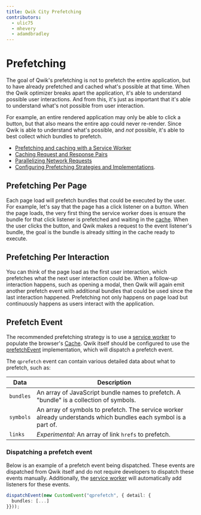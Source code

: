 ```yaml
---
title: Qwik City Prefetching
contributors:
  - ulic75
  - mhevery
  - adamdbradley
---
```


# Prefetching

The goal of Qwik's prefetching is not to prefetch the entire application, but to have already prefetched and cached what's possible at that time. When the Qwik optimizer breaks apart the application, it's able to understand possible user interactions. And from this, it's just as important that it's able to understand what's not possible from user interaction.

For example, an entire rendered application may only be able to click a button, but that also means the entire app could never re-render. Since Qwik is able to understand what's possible, and _not_ possible, it's able to best collect which bundles to prefetch.

- [Prefetching and caching with a Service Worker](../service-worker-prefetching/index.mdx)
- [Caching Request and Response Pairs](../request-response-cache/index.mdx)
- [Parallelizing Network Requests](../parallelizing-network-requests/index.mdx)
- [Configuring Prefetching Strategies and Implementations](../../../docs/advanced/prefetching/index.mdx).

## Prefetching Per Page

Each page load will prefetch bundles that could be executed by the user. For example, let's say that the page has a click listener on a button. When the page loads, the very first thing the service worker does is ensure the bundle for that click listener is prefetched and waiting in the [cache](../request-response-cache/index.mdx). When the user clicks the button, and Qwik makes a request to the event listener's bundle, the goal is the bundle is already sitting in the cache ready to execute.

## Prefetching Per Interaction

You can think of the page load as the first user interaction, which prefetches what the next user interaction could be. When a follow-up interaction happens, such as opening a modal, then Qwik will again emit another prefetch event with additional bundles that could be used since the last interaction happened. Prefetching not only happens on page load but continuously happens as users interact with the application.

## Prefetch Event

The recommended prefetching strategy is to use a [service worker](../service-worker-prefetching/index.mdx) to populate the browser's [Cache](https://developer.mozilla.org/en-US/docs/Web/API/Cache). Qwik itself should be configured to use the [prefetchEvent](../../../docs/advanced/prefetching/index.mdx) implementation, which will dispatch a prefetch event.

The `qprefetch` event can contain various detailed data about what to prefetch, such as:

| Data      | Description                                                                                                     |
| --------- | --------------------------------------------------------------------------------------------------------------- |
| `bundles` | An array of JavaScript bundle names to prefetch. A "bundle" is a collection of symbols.                         |
| `symbols` | An array of symbols to prefetch. The service worker already understands which bundles each symbol is a part of. |
| `links`   | _Experimental:_ An array of link `hrefs` to prefetch.                                                           |

### Dispatching a prefetch event

Below is an example of a prefetch event being dispatched. These events are dispatched from Qwik itself and do not require developers to dispatch these events manually. Additionally, the [service worker](../service-worker-prefetching/index.mdx) will automatically add listeners for these events.

```ts
dispatchEvent(new CustomEvent("qprefetch", { detail: {
  bundles: [...]
}}));
```
